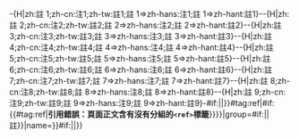 <includeonly>-{H|zh:註⁠ 1;zh-cn:注1;zh-tw:註1;註⁠ 1=>zh-hans:注1;註⁠ 1=>zh-hant:註1}--{H|zh:註⁠ 2;zh-cn:注2;zh-tw:註2;註⁠ 2=>zh-hans:注2;註⁠ 2=>zh-hant:註2}--{H|zh:註⁠ 3;zh-cn:注3;zh-tw:註3;註⁠ 3=>zh-hans:注3;註⁠ 3=>zh-hant:註3}--{H|zh:註⁠ 4;zh-cn:注4;zh-tw:註4;註⁠ 4=>zh-hans:注4;註⁠ 4=>zh-hant:註4}--{H|zh:註⁠ 5;zh-cn:注5;zh-tw:註5;註⁠ 5=>zh-hans:注5;註⁠ 5=>zh-hant:註5}--{H|zh:註⁠ 6;zh-cn:注6;zh-tw:註6;註⁠ 6=>zh-hans:注6;註⁠ 6=>zh-hant:註6}--{H|zh:註⁠ 7;zh-cn:注7;zh-tw:註7;註⁠ 7=>zh-hans:注7;註⁠ 7=>zh-hant:註7}--{H|zh:註⁠ 8;zh-cn:注8;zh-tw:註8;註⁠ 8=>zh-hans:注8;註⁠ 8=>zh-hant:註8}--{H|zh:註⁠ 9;zh-cn:注9;zh-tw:註9;註⁠ 9=>zh-hans:注9;註⁠ 9=>zh-hant:註9}-{{{{{subst|}}}#if:{{{subst|}}}||<span id="noteGroupTag-cite_ref-sup">}}{{{{{subst|}}}#tag:ref|{{{1|}}}{{{{{subst|}}}#if:{{#tag:ref|<strong class="error">引用錯誤：頁面正文含有沒有分組的<code><nowiki>&lt;ref&gt;</nowiki></code>標籤</strong>}}}}|group={{{{{subst|}}}#if:{{{subst|}}}|{{{group|註⁠}}}|註⁠}}|name={{{name|}}}}}{{{{{subst|}}}#if:{{{subst|}}}||</span>}}</includeonly><noinclude>
{{模板文檔|Template:RefGroupFoot/doc}}
</noinclude>